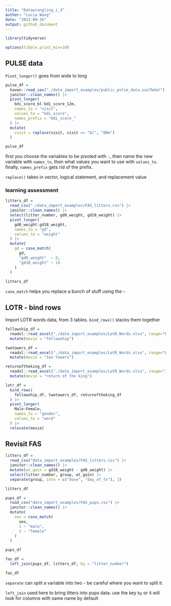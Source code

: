 ```yaml
---
title: "Datawrangling_i_3"
author: "Lucia Wang"
date: "2023-09-26"
output: github_document
---
```


```r
library(tidyverse)

options(tibble.print_min=10)
```

## PULSE data
`Pivot_longer()` goes from wide to long
```r
pulse_df = 
  haven::read_sas("./data_import_examples/public_pulse_data.sas7bdat") |>
  janitor::clean_names() |>
  pivot_longer(
    bdi_score_bl:bdi_score_12m,
    names_to = "visit",
    values_to = "bdi_score",
    names_prefix = "bdi_score_"
  ) |>
  mutate(
    visit = replace(visit, visit == "bl", "00m")
  )

pulse_df
```
first you choose the variables to be pivoted with `:`, then name the new variable with `names_to`, then what values you want to use with `values_to`. finally, `names_prefix` gets rid of the prefix.

`replace()` takes in vector, logical statement, and replacement value

### learning assessment
```r
litters_df =
  read_csv("./data_import_examples/FAS_litters.csv") |>
  janitor::clean_names() |>
  select(litter_number, gd0_weight, gd18_weight) |>
  pivot_longer(
    gd0_weight:gd18_weight, 
    names_to = "gd",
    values_to = "weight"
  ) |>
  mutate(
    gd = case_match(
      gd, 
      "gd0_weight"  ~ 0,
      "gd18_weight" ~ 18
    )
  )
  
litters_df
```

`case_match` helps you replace a bunch of stuff using the `~` 
  
## LOTR - bind rows
Import LOTR words data, from 3 tables. `bind_rows()` stacks them together
```r
fellowship_df = 
  readxl::read_excel("./data_import_examples/LotR_Words.xlsx", range="B3:D6") |>
  mutate(movie = "fellowship")

twotowers_df = 
  readxl::read_excel("./data_import_examples/LotR_Words.xlsx", range="F3:H6") |>
  mutate(movie = "two towers")

returnoftheking_df = 
  readxl::read_excel("./data_import_examples/LotR_Words.xlsx", range="J3:L6") |>
  mutate(movie = "return of the king")

lotr_df =
  bind_rows(
    fellowship_df, twotowers_df, returnoftheking_df
  ) |>
  pivot_longer(
    Male:Female,
    names_to = "gender",
    values_to = "word"
  ) |>
  relocate(movie)

```

## Revisit FAS

```r
litters_df = 
  read_csv("data_import_examples/FAS_litters.csv") |>
  janitor::clean_names() |>
  mutate(wt_gain = gd18_weight - gd0_weight) |>
  select(litter_number, group, wt_gain) |>
  separate(group, into = c("dose", "day_of_tx"), 3)

litters_df

pups_df =
  read_csv("data_import_examples/FAS_pups.csv") |>
  janitor::clean_names() |> 
  mutate(
    sex = case_match(
      sex,
      1 ~ "male",
      2 ~ "female"
    )
  )

pups_df

fas_df = 
  left_join(pups_df, litters_df, by = "litter_number")

fas_df
```
`separate` can split a variable into two - be careful where you want to split it.

`left_join` used here to bring litters into pups data. use the key `by` or it will look for columns with same name by default




